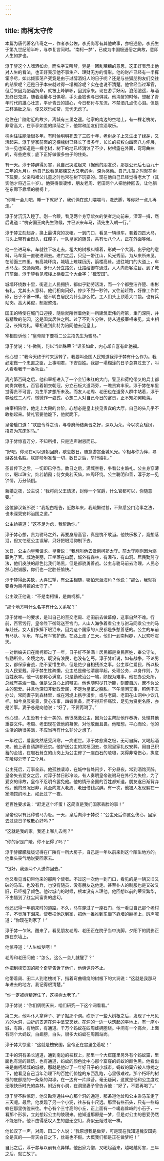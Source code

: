 ```yaml
---
---
---
```

title: 南柯太守传
---




本篇为唐代著名传奇之一，作者李公佐。李氏尚写有其他故事，亦极通俗。李氏生于第九世纪前半叶，与李复言同时。“南柯一梦”，已成为中国极通俗之典故，意即人生如梦也。

淳于棼这个人嗜酒如命，而名字又叫棼，棼是一团乱糟糟的意思，这正好表示出他对人生的看法，也正好表示他不事生产、理财无方的情形。他的财产已经有一半挥霍净尽，如此倾家荡产究竟是由于过醇酒妇人的日子呢？还是与些狐朋狗友们交往的结果呢？还是日子本来就过得一塌糊涂呢？实在也说不清楚。他曾经当过军官，但后来因为酗酒抗命，就被上峰解职，回到家来。现在游手好闲，浪荡逍遥，与酒友终日鬼混，随着酒量与日俱增，手头金钱也与日俱减。他清醒的时候，想起了青年时代的雄心壮志，平步青云的雄心，今日都付与东流，不禁洒几点伤心泪。但是三杯落肚之后，便又欢乐如常，无忧无虑了。

他住在广陵附近的故乡，离城有三里之遥。他家的南边的空地上，有一棵老槐树，非常高大，在亭亭如盖的绿荫之下，他常和朋友们饮酒取乐。

槐树往往能活很多年。有时候明明死去了三四十年，老树身子上又生出了绿芽，又活起来。淳于棼家前面的这棵槐树已经长了很多年，长长的枝权向四面八方伸展，谁一见也知道是一棵老树，树下的地已经消蚀了不少，树根露在外面，弯弯曲曲的，有些疤痕；底下正好做很多虫子的住处。

有一天。淳于棼醉得厉害，竟自己哭泣起来（据他的朋友说，那是公元后七百九十二年的九月）。他自己说看见那棵又大又老的树，深为感动。自己儿童之时就在树下玩耍，父亲和祖父儿童之时也常在树下玩耍的。现在他自己已经觉得老大了（其实他才将近三十岁）。他哭得很凄惨，朋友老周、老田两个人把他搀回去，让他躺在东廊下靠墙的躺椅上。

“你睡一会儿吧，睡一下就好了，我们俩在这儿喂喂马，洗洗脚，等你好一点儿再走。”

淳于棼沉沉入睡了。刚一合眼，看见两个身穿紫衣的使者走向前来，深深一揖，然后说道：“槐安国王向先生致候，并已派来车马，请先生入朝一行。”

淳于棼立刻起身，换上最讲究的衣帽。一到门口，看见一辆绿车，套着四匹大马，马头上带有金辔头，红缨子，一队皇家的随员，共有七八个人，正在外面等候。

他一坐进马车，车就往下坡走去，粗大的树根纠缠着，形成一个大洞。出乎他的意料，马车竟一直驶进洞去。进门之后，只见一带江山，风光秀丽，为从来所未见。在前面三四里，有高城环绕，城墙上雉堞历历，箭楼高耸。通往城门的大道上，车水马龙，交通频繁。步行人分立路旁，让路给御车通过，人人向贵客注目。到了城门前面，淳于棼看见城楼上横着三个大金字：“槐安国”。

城墙环绕数十里，街道上人民拥挤，都似乎勤劳活泼，而一个个都整洁齐楚、彬彬有礼，尤其出人意料。他们相向问好，停步不到一秒钟，又往前赶路，好像工作忙碌，日子不够一样。他不明白居民为什么那么忙。工人们头上顶着大口袋。也有兵站岗。高大英俊，制服整洁。

国王的特使在城门口迎接，随后就陪伴着他到一所建筑宏伟的府第，重门深院，并有精致的花园，这是国宾居住之所。过了不到五分钟，侍从通报宰相来见。宾主相见，长揖为礼，宰相说到此特为陪同他去见皇上。

宰相告诉他：“皇帝陛下要将二公主招先生为驸马。”

淳于棼说：“仆微贱，何以当此殊荣？”话虽如此，内心却自喜有此艳福。

他心想：“我今天终于时来运转了。我要叫全国人民知道我淳于棼有什么作为。我必定做一个忠直之臣，上事明君，下安百姓。我那一塌糊涂的日子总算过去了，叫人看看我干一番功业。”

离府第百码之后，他和宰相进入了一个金钉朱红的大门。警卫和荷枪带叉的兵士都向贵宾敬礼，百官着朝衣朝冠，分立石板大道两旁，一瞻贵宾丰采。淳于棼在车里觉得贵不可言，为生平梦想所未及。而友人老周、老田也在道旁人群中站着，淳于棼经过二人时，微微作一姿式，心想二人对自己今日的富贵，正不知如何艳羡。

由宰相陪伴，他走上大殿的台阶，心想必是皇上接见贵宾的大厅。自己的头几乎不敢抬起来。赞礼官要他跪下，他就跪下。

皇帝启口道：“朕应令尊之请，与尊府缔结秦晋之好，深以为荣。今以次女瑶凤，招君为东床驸马。”

淳于棼惊喜万分，不知所措，只是连声谢恩而已。

“好吧，你现在可以退朝回府，歇息数日。随意游赏全城风光。宰相与你为伴，导游各处名胜。朕即吩咐准备一切，数日之后，举行婚礼。”

圣旨传下之后，一切即已停当。数日之后，满城空巷，争看公主婚礼。公主身穿薄纱，缀以珠宝，灿若朝霞；侍女美若天仙，四周环绕。公主聪明和善，淳于棼一见钟情，万分倾倒。

新婚之夜，公主说：“我将向父王请求，封你一个官爵，什么官都可以，你随意要。”

这位醉汉新郎说：“我坦白相告，近数年来，我疏懒过甚，不熟悉公门治事之法，也未深究安邦治国之道。”

公主娇笑道：“这不足为虑，我帮助你。”

淳于棼心想，贵为驸马之外，再要身居高官，真是愧不敢当。他快乐极了，竟想落泪，但又怕惹公主误解，只好把眼泪抑制下去。

次日，公主向皇帝请求。皇帝说：“我想叫他去做南柯郡太守。前太守刚刚因为溺职免了官。城池美丽，正坐落在山麓，城外有森林，有瀑布，有山洞。居民勤劳守法，他们皮肤的颜色比我们略黑，但是都骁勇善战。公主与驸马前去治理，人民必然心悦诚服，你们也一定胜任愉快。”

淳于棼得此美缺，大喜过望，有公主相随，哪怕天涯海角？他说：“那么，我就将要身为南柯镇的太守了。”

公主改正他说：“不是南柯镇，是南柯郡。”

“那个地方叫什么名字有什么关系呢？”

淳于棼唯一的要求，是叫自己的至交老周、老田前去做幕僚，这事自然不难。行前，百官饯行，皇帝陛下御驾送至宫门。人山人海争着看公主与驸马同乘公主的马车赴任。女人们多掉下眼泪来，因为这个国家的人民都是多愁善感的。公主的车前有马队、军乐，车后有军警护送。在路上走了三天，他们一到南柯郡，人民欢呼震天。

一对新婚夫妇在南柯郡过了一年，日子好不美满！居民都是良民百姓，奉公守法，各勤所业。全境之内，既没有浪民，也没有乞丐。淳于棼听说，如有战争，不论男女，都保家奋战，绝不爱惜生命，但是绝少自相残杀之事。公主厚仁爱民，所以极为人民爱戴。淳于棼生性疏懒，公主总是催他清晨早起，处理公务，以身作则，为百姓表率。他一切都称心满意，只是勤政治公一端，颇视为难事。他在办公处所，总藏有美酒一瓶。但是受良心上的鞭策，他也随时尽其所能，刻苦自厉，庶不负公主的恩爱。并且他深知非勤政爱民，不足为皇室之股肱。下午清闲无事，照例不去办公，常同妻子到森林里，或在河堤上携手漫步，或与老周、老田在山洞中小饮几杯。如今良辰美景，赏心乐事，四者俱备，而不得开怀痛饮，足见为贤吏名臣，亦是苦事。妻子总是向他说：“好了，不要再喝了。”

他心想，人生没有十全十美的。他很感激公主，因为公主帮助他作奏折，处理其他重要文件。老周、老田现在做他的幕僚，对他敬而且畏。他暗想，平心而论，他的生活的确很美满，不应当再有什么非分之想了。

一年过后，爱妻突然感受风寒，一病逝世。淳于棼悲痛之极，无可自解，又喝起酒来。他上表自请辞职还京。他护送公主的灵柩回去，依照皇家礼仪安葬。用自己积蓄的金钱，在岩石耸立的山岗上为公主修了一座白石的陵寝，哭得非常伤心，执意在陵寝旁守了三个月。

公主死后，万事全非。他孤独凄凉，在城中各处闲步，不分昼夜，常到酒馆买醉。皇帝失去爱女之后，对淳于棼日形冷淡。有人奏明皇帝说驸马在外行为失检，为了爱女的缘故，皇帝不忍明令罢免他。他的情形全国的百姓都知道，朋友遂日渐背弃他。他的景况日非，竟至向友人老周、老田借钱买醉。有一次，他被人发现躺在一家酒馆的地上，如此过了一夜。

老百姓要求说：“赶走这个坏蛋！这简直是我们国家丢脸的事！”

皇帝也以有此种驸马为耻。一天，皇后向淳于棼说：“公主死后你这么伤心，回家去过些日子散散心好吗？”

“这就是我的家。我还上哪儿去呢？”

“你的家是广陵，你不记得了吗？”

淳于棼朦朦胧胧记得在广陵有一所大房子，自己是一年以前来到这个陌生地方的。他垂头丧气地说要回家去。

“很好，我派两个人送你回去。”

他又看见当初带他来的那两个使者。不过这一次他一到门口，看见的是一辆又旧又破的马车。也没有兵，也没有随员，没有朋友送他走。甚至仆人的制服也是又破又旧，已经褪了颜色。他过城门的时候，根本没有人理他。他回想以前的荣显繁华，不由悟到了红尘间富贵的虚幻。

他还记得一年前来时的道路。不久，马车穿过了一座石门，他一看见自己那个老村子，不觉落下泪来。使者把他送到家，把他一推推到东廊下靠墙的躺椅上，厉声喊道：“你现在到家了！”

淳于棼一乍煞，醒来了。看见朋友老周、老田正在院子当中洗脚。夕阳下的阴影正照在东墙上。

他惊呼道：“人生如梦啊！”

老周和老田问他：“怎么，这么一会儿就醒了？”

他把到槐安国的那个奇梦告诉了他们，他俩诧异不止。

他带着周、田二人到老槐树下，指着弯曲缠绕的树根下的大洞说：“这就是我那马车进去的地方，我记得很清楚。”

“你一定被树精迷住了，这棵树太老了。”

淳于棼说：“你们俩明天来，咱们研究一下这个洞看看。”

第二天，他叫仆人拿斧子、铲子掘那个洞。砍断了一些大树根之后，发现了十尺见方的大洞，曲折的支道在洞中呈交叉状。在洞的一边一块筑起的平地上，有一座小城，有路，有地区，有通道。千万个蚂蚁在四周蜂拥圈绕。中间有一个高台，上面有两个大蚂蚁，白翅膀，白头，很多大蚂蚁在周围站岗。

淳于棼大惊道：“这就是槐安国，皇帝正在宫里坐着呢！”

正中的洞有条长通道，通到南边的枝杈上，那里一个大窟窿里另外有个蚂蚁窠，里面也有泥的建筑，也有通道，蚂蚁的颜色比中心那个窟窿的蚂蚁的颜色黑。他看出来是南柯郡城的城楼，那就是他过了一年好日子的小城市。蚂蚁的窠穴被人惊扰之下，他看见自己当年治理下的百姓们惊惶的东西乱跑，心里很难过。那个朽坏的树根的底部挖的一条条的沟壕，在一边有一片绿苔。毫无疑问，这就是他和公主度过无限快乐时光的森林。附近有小洞，在洞里妻子曾告诉他：“好了，不要再喝了。”

淳于棼不胜惊奇，他又勘测通往中心那个洞的通道，那条道他曾和公主乘马车走了三天呢。最后，他发现了另一个小洞，往东有十尺远。那里有些石头，只有一些蚂蚁在那里彷徨来往。中心有个三寸高的小丘，正上面有一个巉岩耸峙的小石子，一看那个形状，立刻想起公主的陵寝来。他知道那原是一梦，但是对公主的恩爱仍然不能忘怀。他不由得感叹人生的虚无空幻，真似云烟过眼一样。

他长叹了一声，对周、田二个人说：“我原想我是做梦，可是现在我知道槐安国完全是真的——青天白日之下，丝毫也不假。大概我们都是正在做梦吧！”

自此之后，淳于棼与以前有点异样。他出家为僧，又喝起酒来，越喝越厉害，三年之后，就亡故了。